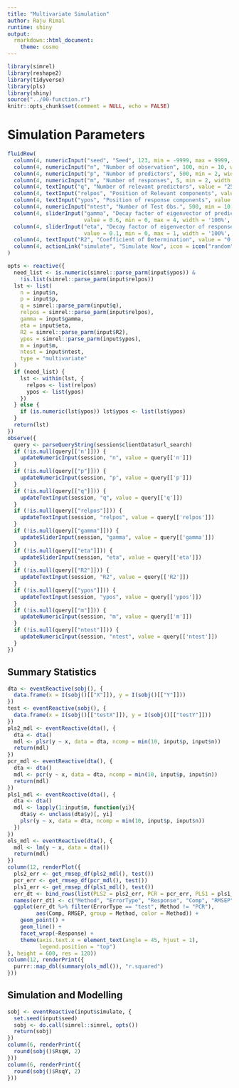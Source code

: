 ```yaml
---
title: "Multivariate Simulation"
author: Raju Rimal
runtime: shiny
output: 
  rmarkdown::html_document: 
    theme: cosmo
---
```


```r
library(simrel)
library(reshape2)
library(tidyverse)
library(pls)
library(shiny)
source("../00-function.r")
knitr::opts_chunk$set(comment = NULL, echo = FALSE)
```

# Simulation Parameters {.tabset .tabset-pills}

```r
fluidRow(
  column(4, numericInput("seed", "Seed", 123, min = -9999, max = 9999, width = "100%")),
  column(4, numericInput("n", "Number of observation", 100, min = 10, width = "100%")),
  column(4, numericInput("p", "Number of predictors", 500, min = 2, width = "100%")),
  column(4, numericInput("m", "Number of responses", 5, min = 2, width = "100%")),
  column(4, textInput("q", "Number of relevant predictors", value = "250, 250", width = "100%")),
  column(4, textInput("relpos", "Position of Relevant components", value = "2; 3", width = '100%')),
  column(4, textInput("ypos", "Position of response components", value = "1, 2, 3, 4, 5", width = '100%')),
  column(4, numericInput("ntest", "Number of Test Obs.", 500, min = 10, width = "100%")),
  column(4, sliderInput("gamma", "Decay factor of eigenvector of predictors", 
                        value = 0.6, min = 0, max = 4, width = '100%', step = 0.01)),
  column(4, sliderInput("eta", "Decay factor of eigenvector of response", 
                        value = 0.1, min = 0, max = 1, width = '100%', step = 0.01)),
  column(4, textInput("R2", "Coefficient of Determination", value = "0.8, 0.7", width = '100%')),
  column(4, actionLink("simulate", "Simulate Now", icon = icon("random"), class = "btn btn-primary btn-lg"))
)

opts <- reactive({
  need_list <- is.numeric(simrel::parse_parm(input$ypos)) & 
    !is.list(simrel::parse_parm(input$relpos))
  lst <- list(
    n = input$n,
    p = input$p,
    q = simrel::parse_parm(input$q),
    relpos = simrel::parse_parm(input$relpos),
    gamma = input$gamma,
    eta = input$eta,
    R2 = simrel::parse_parm(input$R2),
    ypos = simrel::parse_parm(input$ypos),
    m = input$m,
    ntest = input$ntest,
    type = "multivariate"
  )
  if (need_list) {
    lst <- within(lst, {
      relpos <- list(relpos)
      ypos <- list(ypos)
    })
  } else {
    if (is.numeric(lst$ypos)) lst$ypos <- list(lst$ypos)
  }
  return(lst)
})
observe({
  query <- parseQueryString(session$clientData$url_search)
  if (!is.null(query[['n']])) {
    updateNumericInput(session, "n", value = query[['n']])
  }
  if (!is.null(query[["p"]])) {
    updateNumericInput(session, "p", value = query[['p']])
  }
  if (!is.null(query[["q"]])) {
    updateTextInput(session, "q", value = query[['q']])
  }
  if (!is.null(query[["relpos"]])) {
    updateTextInput(session, "relpos", value = query[['relpos']])
  }
  if (!is.null(query[["gamma"]])) {
    updateSliderInput(session, "gamma", value = query[['gamma']])
  }
  if (!is.null(query[["eta"]])) {
    updateSliderInput(session, "eta", value = query[['eta']])
  }
  if (!is.null(query[["R2"]])) {
    updateTextInput(session, "R2", value = query[['R2']])
  }
  if (!is.null(query[["ypos"]])) {
    updateTextInput(session, "ypos", value = query[['ypos']])
  }
  if (!is.null(query[["m"]])) {
    updateNumericInput(session, "m", value = query[['m']])
  }
  if (!is.null(query[["ntest"]])) {
    updateNumericInput(session, "ntest", value = query[['ntest']])
  }
})
```

## Summary Statistics {.tabset}

```r
dta <- eventReactive(sobj(), {
  data.frame(x = I(sobj()[["X"]]), y = I(sobj()[["Y"]]))
})
test <- eventReactive(sobj(), {
  data.frame(x = I(sobj()[["testX"]]), y = I(sobj()[["testY"]]))
})
pls2_mdl <- eventReactive(dta(), {
  dta <- dta()
  mdl <- plsr(y ~ x, data = dta, ncomp = min(10, input$p, input$n))
  return(mdl)
})
pcr_mdl <- eventReactive(dta(), {
  dta <- dta()
  mdl <- pcr(y ~ x, data = dta, ncomp = min(10, input$p, input$n))
  return(mdl)
})
pls1_mdl <- eventReactive(dta(), {
  dta <- dta()
  mdl <- lapply(1:input$m, function(yi){
    dta$y <- unclass(dta$y)[, yi]
    plsr(y ~ x, data = dta, ncomp = min(10, input$p, input$n))
  })
})
ols_mdl <- eventReactive(dta(), {
  mdl <- lm(y ~ x, data = dta())
  return(mdl)
})
column(12, renderPlot({
  pls2_err <- get_rmsep_df(pls2_mdl(), test())
  pcr_err <- get_rmsep_df(pcr_mdl(), test())
  pls1_err <- get_rmsep_df(pls1_mdl(), test())
  err_dt <- bind_rows(list(PLS2 = pls2_err, PCR = pcr_err, PLS1 = pls1_err), .id = "Method")
  names(err_dt) <- c("Method", "ErrorType", "Response", "Comp", "RMSEP")
  ggplot(err_dt %>% filter(ErrorType == "test", Method != "PCR"),
         aes(Comp, RMSEP, group = Method, color = Method)) +
    geom_point() +
    geom_line() +
    facet_wrap(~Response) +
    theme(axis.text.x = element_text(angle = 45, hjust = 1),
          legend.position = "top")
}, height = 600, res = 120))
column(12, renderPrint({
  purrr::map_dbl(summary(ols_mdl()), "r.squared")
}))
```

## Simulation and Modelling {.tabset}
```r
sobj <- eventReactive(input$simulate, {
  set.seed(input$seed)
  sobj <- do.call(simrel::simrel, opts())
  return(sobj)
})
column(6, renderPrint({
  round(sobj()$RsqW, 2)
}))
column(6, renderPrint({
  round(sobj()$RsqY, 2)
}))
```


